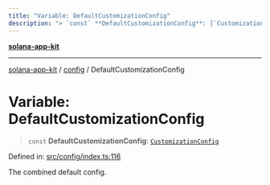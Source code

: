 ```yaml
---
title: "Variable: DefaultCustomizationConfig"
description: "> `const` **DefaultCustomizationConfig**: [`CustomizationConfig`](../interfaces/CustomizationConfig.md)"
---
```


[**solana-app-kit**](../../README.mdx)

***

[solana-app-kit](../../README.mdx) / [config](../README.mdx) / DefaultCustomizationConfig

# Variable: DefaultCustomizationConfig

> `const` **DefaultCustomizationConfig**: [`CustomizationConfig`](../interfaces/CustomizationConfig.mdx)

Defined in: [src/config/index.ts:116](https://github.com/SendArcade/solana-social-starter/blob/b27156124ee1831d644b1af765e8d55a2885cd4f/src/config/index.ts#L116)

The combined default config.
